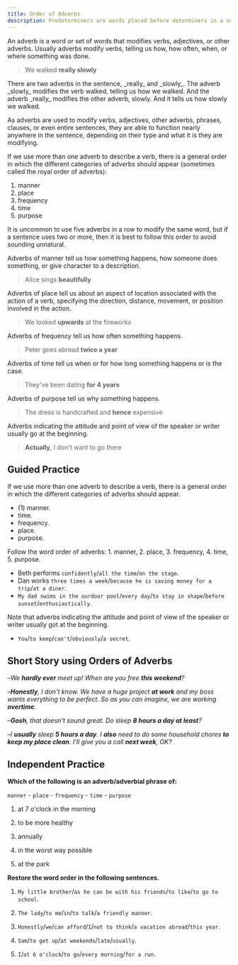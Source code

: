 ```yaml
---
title: Order of Adverbs
description: Predeterminers are words placed before determiners in a sentence, i.e. they modify the determiner.
---
```


An adverb is a word or set of words that modifies verbs, adjectives, or other adverbs. Usually adverbs modify verbs, telling us how, how often, when, or where something was done.

> We walked **really slowly**

<Sidenote>
  There are two adverbs in the sentence, _really_ and _slowly_. The adverb _slowly_ modifies the
  verb walked, telling us how we walked. And the adverb _really_ modifies the other adverb, slowly.
  And it tells us how slowly we walked.
</Sidenote>

As adverbs are used to modify verbs, adjectives, other adverbs, phrases, clauses, or even entire sentences, they are able to function nearly anywhere in the sentence, depending on their type and what it is they are modifying.

If we use more than one adverb to describe a verb, there is a general order in which the different categories of adverbs should appear (sometimes called the royal order of adverbs):

1. manner
2. place
3. frequency
4. time
5. purpose

It is uncommon to use five adverbs in a row to modify the same word, but if a sentence uses two or more, then it is best to follow this order to avoid sounding unnatural.

Adverbs of manner tell us how something happens, how someone does something, or give character to a description.

> Alice sings **beautifully**

Adverbs of place tell us about an aspect of location associated with the action of a verb, specifying the direction, distance, movement, or position involved in the action.

> We looked **upwards** at the fireworks

Adverbs of frequency tell us how often something happens.

> Peter goes abroad **twice a year**

Adverbs of time tell us when or for how long something happens or is the case.

> They've been dating **for 4 years**

Adverbs of purpose tell us why something happens.

> The dress is handcrafted and **hence** expensive

Adverbs indicating the attitude and point of view of the speaker or writer usually go at the beginning.

> **Actually**, I don't want to go there

## Guided Practice

<Sidenote mt={8}>
  If we use more than one adverb to describe a verb, there is a general order in which the different
  categories of adverbs should appear.
</Sidenote>

- (1) manner.
- <Blank /> time. <InfoTooltip label="4" />
- <Blank /> frequency. <InfoTooltip label="3" />
- <Blank /> place. <InfoTooltip label="2" />
- <Blank /> purpose. <InfoTooltip label="5" />

<Sidenote>
  Follow the word order of adverbs: 1. manner, 2. place, 3. frequency, 4. time, 5. purpose.
</Sidenote>

- Beth performs `confidently`/`all the time`/`on the stage`. <InfoTooltip label="Beth performs confidently on the stage all the time" />
- Dan works `three times a week`/`because he is saving money for a trip`/`at a diner`. <InfoTooltip label="Dan works at a diner three times a week because he is saving money for a trip" />
- `My dad swims in the ourdoor pool`/`every day`/`to stay in shape`/`before sunset`/`enthusiastically`. <InfoTooltip label="Enthusiastically, my dad swims in the outdoor pool every day before sunset to stay in shape" />

<Sidenote>
  Note that adverbs indicating the attitude and point of view of the speaker or writer usually got
  at the beginning.
</Sidenote>

- `You`/`to keep`/`can't`/`obviously`/`a secret`. <InfoTooltip label="Obviously, you can't keep a secret" />

## Short Story using Orders of Adverbs

–_We **hardly ever** meet up! When are you free **this weekend**?_

–_**Honestly**, I don't know. We have a huge project **at work** and my boss wants everything to be perfect. So as you can imagine, we are working **overtime**._

–_**Gosh**, that doesn't sound great. Do sleep **8 hours a day at least**?_

–_I **usually** sleep **5 hours a day**. I **also** need to do some household chores **to keep my place clean**. I'll give you a call **next week**, OK?_

## Independent Practice

**Which of the following is an adverb/adverbial phrase of:**

`manner` - `place` - `frequency` - `time` - `purpose`

1. at 7 o'clock in the morning <InfoTooltip label="time" />

2. to be more healthy <InfoTooltip label="purpose" />

3. annually <InfoTooltip label="frequency" />

4. in the worst way possible <InfoTooltip label="manner" />

5. at the park <InfoTooltip label="place" />

**Restore the word order in the following sentences.**

1. `My little brother`/`as he can be with his friends`/`to like`/`to go to school`. <InfoTooltip label="My little brother likes to go to school as he can be with his friends" />

2. `The lady`/`to me`/`in`/`to talk`/`a friendly manner`. <InfoTooltip label="The lady talked to me in a friendly manner" />

3. `Honestly`/`we`/`can afford`/`I`/`not to think`/`a vacation abroad`/`this year`. <InfoTooltip label="Honestly, I don't think we can afford a vacation abroad this year" />

4. `Sam`/`to get up`/`at weekends`/`late`/`usually`. <InfoTooltip label="Sam usually gets up late at weekends" />

5. `I`/`at 6 o'clock`/`to go`/`every morning`/`for a run`. <InfoTooltip label="I go for a run every morning at 6 o'clock" />

